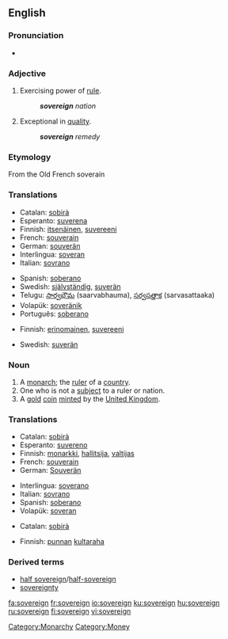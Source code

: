 {{wikipedia}}
==English==

===Pronunciation===
*{{audio|en-us-sovereign.ogg|Audio (US)}}

===Adjective===
{{en-adj-more}}

# Exercising power of [[rule]].
#: '''''sovereign''' nation''
# Exceptional in [[quality]].
#: '''''sovereign''' remedy''

===Etymology===
From the Old French soverain

===Translations===
{{rfc-level|Translations at L3+}}
{{trans-top|exercising power of rule}}
*Catalan: [[sobirà]]
*Esperanto: [[suverena]]
*Finnish: [[itsenäinen]], [[suvereeni]]
*French: [[souverain]]
*German: [[souverän]]
*Interlingua: [[soveran]]
*Italian: [[sovrano]]
{{trans-mid}}
*Spanish: [[soberano]]
*Swedish: [[självständig]], [[suverän]]
*Telugu: [[సార్వభౌమ]] (saarvabhauma), [[సర్వసత్తాక]] (sarvasattaaka)
*Volapük: [[soveränik]]
*Português: [[soberano]]
{{trans-bottom}}

{{trans-top|exceptional in quality}}
*Finnish: [[erinomainen]], [[suvereeni]]
{{trans-mid}}
*Swedish: [[suverän]]
{{trans-bottom}}

===Noun===
{{en-noun}}

# A [[monarch]]; the [[ruler]] of a [[country]].
# One who is not a [[subject]] to a ruler or nation.
# A [[gold]] [[coin]] [[mint]]ed by the [[United Kingdom]].

===Translations===
{{trans-top|monarch}}
*Catalan: [[sobirà]] {{m}}
*Esperanto: [[suvereno]]
*Finnish: [[monarkki]], [[hallitsija]], [[valtijas]]
*French: [[souverain]] {{m}}
*German: [[Souverän]]
{{trans-mid}}
*Interlingua: [[soverano]]
*Italian: [[sovrano]]
*Spanish: [[soberano]]
*Volapük: [[soveran]]
{{trans-bottom}}

{{trans-top|coin}}
*Catalan: [[sobirà]] {{m}}
{{trans-mid}}
*Finnish: [[punta|punnan]] [[kultaraha]]
{{trans-bottom}}

===Derived terms===
*[[half sovereign]]/[[half-sovereign]]
*[[sovereignty]]

[[Category:Monarchy]]
[[Category:Money]]

[[fa:sovereign]]
[[fr:sovereign]]
[[io:sovereign]]
[[ku:sovereign]]
[[hu:sovereign]]
[[ru:sovereign]]
[[fi:sovereign]]
[[vi:sovereign]]